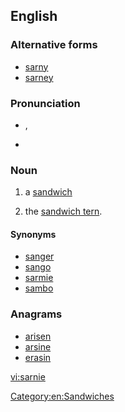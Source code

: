 ==English==

===Alternative forms===
* [[sarny]]
* [[sarney]]

===Pronunciation===
* {{a|British}} {{IPA|/ˈsɑːni/}}, {{X-SAMPA|/"sA:ni/}}
* {{rhymes|ɑː(r)ni}}

===Noun===
{{en-noun}}

# {{British|informal}} a [[sandwich]]
# {{UK|birdwatching}} the [[sandwich tern]].

====Synonyms====
* [[sanger]] {{italbrac|AU|informal}}
* [[sango]] {{italbrac|AU|informal}}
* [[sarmie]] {{italbrac|RSA|informal}}
* [[sambo]] {{italbrac|Ireland|informal}}

===Anagrams===
* [[arisen#English|arisen]]
* [[arsine#English|arsine]]
* [[erasin#English|erasin]]

[[Category:en:Sandwiches]]

[[vi:sarnie]]